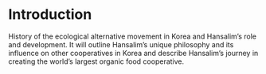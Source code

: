 # Introduction

History of the ecological alternative movement in Korea and Hansalim's role and development. It will outline Hansalim's unique philosophy and its influence on other cooperatives in Korea and describe Hansalim's journey in creating the world's largest organic food cooperative.